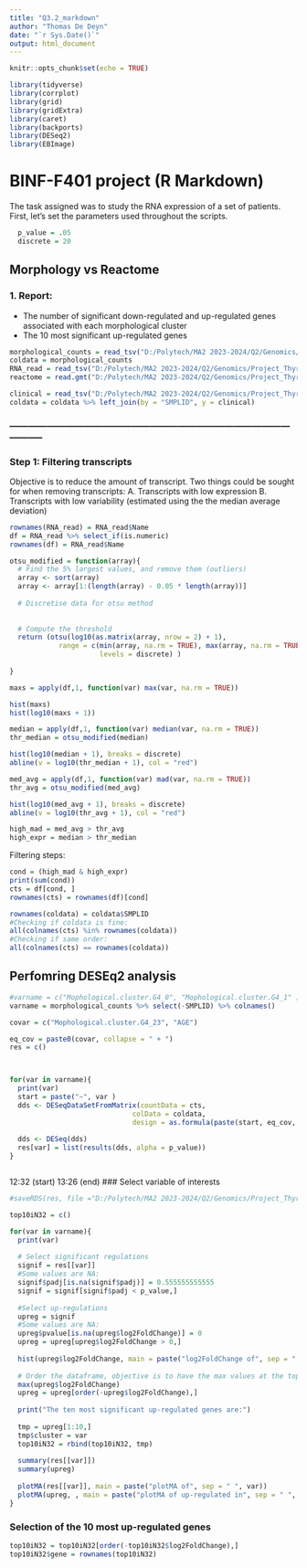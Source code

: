 ```yaml
---
title: "Q3.2_markdown"
author: "Thomas De Deyn"
date: "`r Sys.Date()`"
output: html_document
---
```



```r
knitr::opts_chunk$set(echo = TRUE)
```

```r
library(tidyverse)
library(corrplot)
library(grid)
library(gridExtra)
library(caret)
library(backports)
library(DESeq2)
library(EBImage)

```

# BINF-F401 project (R Markdown)

The task assigned was to study the RNA expression of a set of patients. First, let's set the parameters used throughout the scripts.

```r
  p_value = .05
  discrete = 20
```

## Morphology vs Reactome

### 1. Report:

-   The number of significant down-regulated and up-regulated genes associated with each morphological cluster
-   The 10 most significant up-regulated genes

```r
morphological_counts = read_tsv("D:/Polytech/MA2 2023-2024/Q2/Genomics/Project_ThyroidGland/Data_ThyroidGland/OG/morphological_counts_lunit_dino.tsv")
coldata = morphological_counts
RNA_read = read_tsv("D:/Polytech/MA2 2023-2024/Q2/Genomics/Project_ThyroidGland/Data_ThyroidGland/OG/RNA_read_counts.tsv")
reactome = read.gmt("D:/Polytech/MA2 2023-2024/Q2/Genomics/Project_ThyroidGland/Data_ThyroidGland/OG/c2.cp.reactome.v7.5.1.symbols.gmt")

clinical = read_tsv("D:/Polytech/MA2 2023-2024/Q2/Genomics/Project_ThyroidGland/Data_ThyroidGland/OG/clinical_data.tsv")
coldata = coldata %>% left_join(by = "SMPLID", y = clinical)

```

### -----------------------------------------------------------------------------------------------------

### Step 1: Filtering transcripts

Objective is to reduce the amount of transcript. Two things could be sought for when removing transcripts: A. Transcripts with low expression B. Transcripts with low variability (estimated using the the median average deviation)

```r

rownames(RNA_read) = RNA_read$Name 
df = RNA_read %>% select_if(is.numeric)
rownames(df) = RNA_read$Name 

otsu_modified = function(array){
  # Find the 5% largest values, and remove them (outliers)
  array <- sort(array)
  array <- array[1:(length(array) - 0.05 * length(array))]
  
  # Discretise data for otsu method
  
  
  # Compute the threshold
  return (otsu(log10(as.matrix(array, nrow = 2) + 1), 
            range = c(min(array, na.rm = TRUE), max(array, na.rm = TRUE)),
                      levels = discrete) )
  
}

```

```r

maxs = apply(df,1, function(var) max(var, na.rm = TRUE))

hist(maxs)
hist(log10(maxs + 1))


```

```r

median = apply(df,1, function(var) median(var, na.rm = TRUE))
thr_median = otsu_modified(median)

hist(log10(median + 1), breaks = discrete)
abline(v = log10(thr_median + 1), col = "red")
```

```r

med_avg = apply(df,1, function(var) mad(var, na.rm = TRUE))
thr_avg = otsu_modified(med_avg)

hist(log10(med_avg + 1), breaks = discrete) 
abline(v = log10(thr_avg + 1), col = "red")
```

```r

high_mad = med_avg > thr_avg
high_expr = median > thr_median 

```

Filtering steps:

```r

cond = (high_mad & high_expr)
print(sum(cond))
cts = df[cond, ]
rownames(cts) = rownames(df)[cond]

rownames(coldata) = coldata$SMPLID
#Checking if coldata is fine: 
all(colnames(cts) %in% rownames(coldata))
#Checking if same order: 
all(colnames(cts) == rownames(coldata))

```

## Perfomring DESEq2 analysis

```r

#varname = c("Mophological.cluster.G4_0", "Mophological.cluster.G4_1" )
varname = morphological_counts %>% select(-SMPLID) %>% colnames()

covar = c("Mophological.cluster.G4_23", "AGE")

eq_cov = paste0(covar, collapse = " + ")
res = c()



for(var in varname){
  print(var)
  start = paste("~", var )
  dds <- DESeqDataSetFromMatrix(countData = cts,
                              colData = coldata,
                              design = as.formula(paste(start, eq_cov, sep =" + ")))
  
  dds <- DESeq(dds)
  res[var] = list(results(dds, alpha = p_value))
}



```
12:32 (start) 
13:26 (end)
### Select variable of interests

```r
#saveRDS(res, file ="D:/Polytech/MA2 2023-2024/Q2/Genomics/Project_ThyroidGland/Data_ThyroidGland/OG/res_AGE_MC23")

top10iN32 = c()

for(var in varname){
  print(var)
  
  # Select significant regulations
  signif = res[[var]]
  #Some values are NA: 
  signif$padj[is.na(signif$padj)] = 0.555555555555
  signif = signif[signif$padj < p_value,]
  
  #Select up-regulations
  upreg = signif
  #Some values are NA: 
  upreg$pvalue[is.na(upreg$log2FoldChange)] = 0
  upreg = upreg[upreg$log2FoldChange > 0,]
  
  hist(upreg$log2FoldChange, main = paste("log2FoldChange of", sep = " ", var))
  
  # Order the dataframe, objective is to have the max values at the top
  max(upreg$log2FoldChange)
  upreg = upreg[order(-upreg$log2FoldChange),]
  
  print("The ten most significant up-regulated genes are:")
  
  tmp = upreg[1:10,]
  tmp$cluster = var
  top10iN32 = rbind(top10iN32, tmp)
  
  summary(res[[var]])
  summary(upreg)
  
  plotMA(res[[var]], main = paste("plotMA of", sep = " ", var))
  plotMA(upreg, , main = paste("plotMA of up-regulated in", sep = " ", var))
}

```

### Selection of the 10 most up-regulated genes

```r

top10iN32 = top10iN32[order(-top10iN32$log2FoldChange),]
top10iN32$gene = rownames(top10iN32)

```